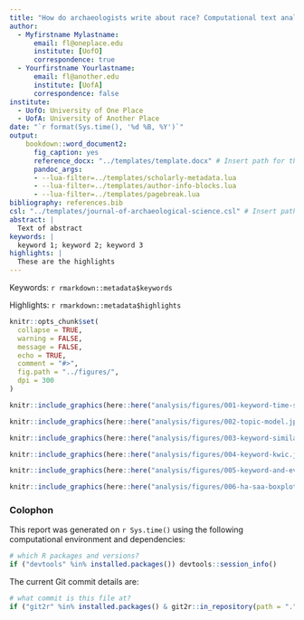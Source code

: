 ```yaml
---
title: "How do archaeologists write about race? Computational text analysis of 40 years of Society of American Archaeology Annual Meeting Abstracts."
author:
  - Myfirstname Mylastname:
      email: fl@oneplace.edu
      institute: [UofO]
      correspondence: true
  - Yourfirstname Yourlastname:
      email: fl@another.edu
      institute: [UofA]
      correspondence: false
institute:
  - UofO: University of One Place
  - UofA: University of Another Place
date: "`r format(Sys.time(), '%d %B, %Y')`"
output: 
    bookdown::word_document2:
      fig_caption: yes
      reference_docx: "../templates/template.docx" # Insert path for the DOCX file
      pandoc_args:
      - --lua-filter=../templates/scholarly-metadata.lua
      - --lua-filter=../templates/author-info-blocks.lua
      - --lua-filter=../templates/pagebreak.lua
bibliography: references.bib
csl: "../templates/journal-of-archaeological-science.csl" # Insert path for the bib-style
abstract: |
  Text of abstract
keywords: |
  keyword 1; keyword 2; keyword 3
highlights: |
  These are the highlights
---
```


<!-- This is the format for text comments that will be ignored during renderings. Do not put R code in these comments because it will not be ignored. -->

<!-- With the following code you can access and display values from the yml header above. -->

Keywords: `r rmarkdown::metadata$keywords`

Highlights: `r rmarkdown::metadata$highlights`

<!-- The following code chunk defines some general settings how code chunks should behave. -->

```r
knitr::opts_chunk$set(
  collapse = TRUE,
  warning = FALSE,
  message = FALSE,
  echo = TRUE,
  comment = "#>",
  fig.path = "../figures/",
  dpi = 300
)
```

<!-- The actual document text starts here: -->

```r
knitr::include_graphics(here::here("analysis/figures/001-keyword-time-series.jpg"))
```

```r
knitr::include_graphics(here::here("analysis/figures/002-topic-model.jpg"))
```

```r
knitr::include_graphics(here::here("analysis/figures/003-keyword-similar-words.jpg"))
```

```r
knitr::include_graphics(here::here("analysis/figures/004-keyword-kwic.jpg"))
```

```r
knitr::include_graphics(here::here("analysis/figures/005-keyword-and-event-relationships.jpg"))
```

```r
knitr::include_graphics(here::here("analysis/figures/006-ha-saa-boxplot.jpg"))
```

### Colophon

This report was generated on `r Sys.time()` using the following computational environment and dependencies:

```r
# which R packages and versions?
if ("devtools" %in% installed.packages()) devtools::session_info()
```

The current Git commit details are:

```r
# what commit is this file at? 
if ("git2r" %in% installed.packages() & git2r::in_repository(path = ".")) git2r::repository(here::here())  
```
